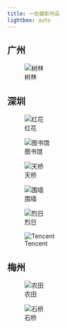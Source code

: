 ```yaml
---
title: 一些摄影作品
lightbox: auto
---
```


## 广州

![树林](photo/4.jpg){group="1" description="正午时分的中大南校区一角."}

## 深圳

::: {layout-nrow="2"}
![红花](photo/Z30_0475.jpg){group="1" description="盛开于理学院旁的初春"}

![图书馆](photo/Z30_0324.jpg){group="1" description="寒假时期的中大深圳图书馆,空无一人."}

![天桥](photo/1.jpg){group="1" description="深圳市中心的天桥."}

![围墙](photo/2.jpg){group="1" description="暑假时期的中大深圳围墙."}

![烈日](photo/3.jpg){group="1" description="摄于正午时分,酷热."}

![Tencent](photo/5.jpg){group="1" description="从公交站台拍摄的腾讯大厦logo"}
:::

## 梅州

::: {layout-nrow="1"}
![农田](photo/Z30_0780.jpg){group="1" description="梅州乡间雾气笼罩下的农田"}

![石桥](photo/Z30_0791.jpg){group="1" description="夕阳下梅州一处无名石桥,大约100年前修建."}
:::